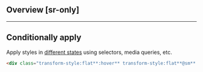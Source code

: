 ## Overview [sr-only]
<Overview/>

---

## Conditionally apply
Apply styles in [different states](/docs/states-and-queries) using selectors, media queries, etc.
```html
<div class="transform-style:flat**:hover** transform-style:flat**@sm** transform-style:flat**@dark** transform-style:flat**@print**">…</div>
```

